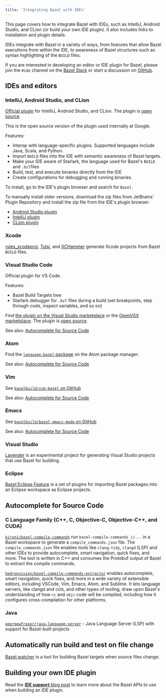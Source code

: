 ```yaml
---
title: 'Integrating Bazel with IDEs'
---
```




This page covers how to integrate Bazel with IDEs, such as IntelliJ, Android
Studio, and CLion (or build your own IDE plugin). It also includes links to
installation and plugin details.

IDEs integrate with Bazel in a variety of ways, from features that allow Bazel
executions from within the IDE, to awareness of Bazel structures such as syntax
highlighting of the `BUILD` files.

If you are interested in developing an editor or IDE plugin for Bazel, please
join the `#ide` channel on the [Bazel Slack](https://slack.bazel.build) or start
a discussion on [GitHub](https://github.com/bazelbuild/bazel/discussions).

## IDEs and editors

### IntelliJ, Android Studio, and CLion

[Official plugin](http://ij.bazel.build) for IntelliJ, Android Studio, and
CLion. The plugin is [open source](https://github.com/bazelbuild/intellij).

This is the open source version of the plugin used internally at Google.

Features:

* Interop with language-specific plugins. Supported languages include Java,
  Scala, and Python.
* Import `BUILD` files into the IDE with semantic awareness of Bazel targets.
* Make your IDE aware of Starlark, the language used for Bazel's `BUILD` and
  `.bzl`files
* Build, test, and execute binaries directly from the IDE
* Create configurations for debugging and running binaries.

To install, go to the IDE's plugin browser and search for `Bazel`.

To manually install older versions, download the zip files from JetBrains'
Plugin Repository and install the zip file from the IDE's plugin browser:

*  [Android Studio
   plugin](https://plugins.jetbrains.com/plugin/9185-android-studio-with-bazel)
*  [IntelliJ
   plugin](https://plugins.jetbrains.com/plugin/8609-intellij-with-bazel)
*  [CLion plugin](https://plugins.jetbrains.com/plugin/9554-clion-with-bazel)

### Xcode

[rules_xcodeproj](https://github.com/buildbuddy-io/rules_xcodeproj),
[Tulsi](https://tulsi.bazel.build), and
[XCHammer](https://github.com/pinterest/xchammer) generate Xcode
projects from Bazel `BUILD` files.

### Visual Studio Code

Official plugin for VS Code.

Features:

* Bazel Build Targets tree
* Starlark debugger for `.bzl` files during a build (set breakpoints, step
  through code, inspect variables, and so on)

Find [the plugin on the Visual Studio
marketplace](https://marketplace.visualstudio.com/items?itemName=BazelBuild.vscode-bazel)
or the [OpenVSX marketplace](https://open-vsx.org/extension/BazelBuild/vscode-bazel).
The plugin is [open source](https://github.com/bazelbuild/vscode-bazel).

See also: [Autocomplete for Source Code](#autocomplete-for-source-code)

### Atom

Find the [`language-bazel` package](https://atom.io/packages/language-bazel)
on the Atom package manager.

See also: [Autocomplete for Source Code](#autocomplete-for-source-code)

### Vim

See [`bazelbuild/vim-bazel` on GitHub](https://github.com/bazelbuild/vim-bazel)

See also: [Autocomplete for Source Code](#autocomplete-for-source-code)

### Emacs

See [`bazelbuild/bazel-emacs-mode` on
GitHub](https://github.com/bazelbuild/emacs-bazel-mode)

See also: [Autocomplete for Source Code](#autocomplete-for-source-code)

### Visual Studio

[Lavender](https://github.com/tmandry/lavender) is an experimental project for
generating Visual Studio projects that use Bazel for building.

### Eclipse

[Bazel Eclipse Feature](https://github.com/salesforce/bazel-eclipse)
is a set of plugins for importing Bazel packages into an Eclipse workspace as
Eclipse projects.

## Autocomplete for Source Code

### C Language Family (C++, C, Objective-C, Objective-C++, and CUDA)

[`kiron1/bazel-compile-commands`](https://github.com/kiron1/bazel-compile-commands)
run `bazel-compile-commands //...` in a Bazel workspace to generate a `compile_commands.json` file.
The `compile_commands.json` file enables tools like `clang-tidy`, `clangd` (LSP) and other IDEs to
provide autocomplete, smart navigation, quick fixes, and more. The tool is written in C++ and
consumes the Protobuf output of Bazel to extract the compile commands.

[`hedronvision/bazel-compile-commands-extractor`](https://github.com/hedronvision/bazel-compile-commands-extractor) enables autocomplete, smart navigation, quick fixes, and more in a wide variety of extensible editors, including VSCode, Vim, Emacs, Atom, and Sublime. It lets language servers, like clangd and ccls, and other types of tooling, draw upon Bazel's understanding of how `cc` and `objc` code will be compiled, including how it configures cross-compilation for other platforms.

### Java

[`georgewfraser/java-language-server`](https://github.com/georgewfraser/java-language-server) - Java Language Server (LSP) with support for Bazel-built projects

## Automatically run build and test on file change

[Bazel watcher](https://github.com/bazelbuild/bazel-watcher) is a
tool for building Bazel targets when source files change.

## Building your own IDE plugin

Read the [**IDE support** blog
post](https://blog.bazel.build/2016/06/10/ide-support.html) to learn more about
the Bazel APIs to use when building an IDE plugin.

